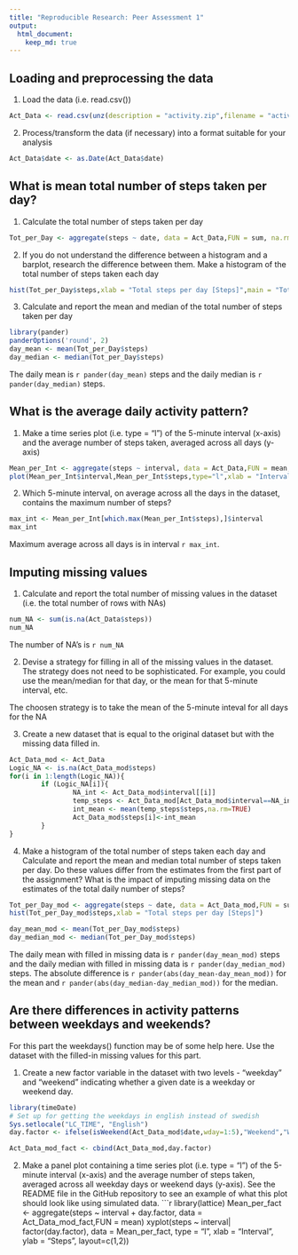 ```yaml
---
title: "Reproducible Research: Peer Assessment 1"
output: 
  html_document:
    keep_md: true
---
```



## Loading and preprocessing the data
1. Load the data (i.e. read.csv())   
```r
Act_Data <- read.csv(unz(description = "activity.zip",filename = "activity.csv"),header = TRUE)
```

2. Process/transform the data (if necessary) into a format suitable for your analysis
```r
Act_Data$date <- as.Date(Act_Data$date)
```

## What is mean total number of steps taken per day?
1. Calculate the total number of steps taken per day

```r
Tot_per_Day <- aggregate(steps ~ date, data = Act_Data,FUN = sum, na.rm=TRUE)
```
2. If you do not understand the difference between a histogram and a barplot, research the difference between them. Make a histogram of the total number of steps taken each day
```r
hist(Tot_per_Day$steps,xlab = "Total steps per day [Steps]",main = "Total steps per day")
```

3. Calculate and report the mean and median of the total number of steps taken per day
```r
library(pander)
panderOptions('round', 2)
day_mean <- mean(Tot_per_Day$steps)
day_median <- median(Tot_per_Day$steps)
```

The daily mean is `r pander(day_mean)` steps and the daily median is `r pander(day_median)` steps. 

## What is the average daily activity pattern?
1. Make a time series plot (i.e. type = "l") of the 5-minute interval (x-axis) and the average number of steps taken, averaged across all days (y-axis)
```r
Mean_per_Int <- aggregate(steps ~ interval, data = Act_Data,FUN = mean, na.rm=TRUE)
plot(Mean_per_Int$interval,Mean_per_Int$steps,type="l",xlab = "Interval [-]",ylab = " Step averaged across all days [Steps]")
```

2. Which 5-minute interval, on average across all the days in the dataset, contains the maximum number of steps?
```r
max_int <- Mean_per_Int[which.max(Mean_per_Int$steps),]$interval
max_int
```

Maximum average across all days is in interval `r max_int`.  

## Imputing missing values
1. Calculate and report the total number of missing values in the dataset (i.e. the total number of rows with NAs)
```r
num_NA <- sum(is.na(Act_Data$steps))
num_NA
```
The number of NA's is `r num_NA`

2. Devise a strategy for filling in all of the missing values in the dataset. The strategy does not need to be sophisticated. For example, you could use the mean/median for that day, or the mean for that 5-minute interval, etc.

The choosen strategy is to take the mean of the 5-minute inteval for all days for the NA

3. Create a new dataset that is equal to the original dataset but with the missing data filled in.
```r
Act_Data_mod <- Act_Data
Logic_NA <- is.na(Act_Data_mod$steps)
for(i in 1:length(Logic_NA)){
        if (Logic_NA[i]){
                NA_int <- Act_Data_mod$interval[[i]]
                temp_steps <- Act_Data_mod[Act_Data_mod$interval==NA_int,]
                int_mean <- mean(temp_steps$steps,na.rm=TRUE)
                Act_Data_mod$steps[i]<-int_mean
        }
}
```

4. Make a histogram of the total number of steps taken each day and Calculate and report the mean and median total number of steps taken per day. Do these values differ from the estimates from the first part of the assignment? What is the impact of imputing missing data on the estimates of the total daily number of steps?
```r
Tot_per_Day_mod <- aggregate(steps ~ date, data = Act_Data_mod,FUN = sum, na.rm=TRUE)
hist(Tot_per_Day_mod$steps,xlab = "Total steps per day [Steps]")

day_mean_mod <- mean(Tot_per_Day_mod$steps)
day_median_mod <- median(Tot_per_Day_mod$steps)
```
The daily mean with filled in missing data is `r pander(day_mean_mod)` steps and the daily median with filled in missing data is `r pander(day_median_mod)` steps. The absolute difference is `r pander(abs(day_mean-day_mean_mod))` for the mean and `r pander(abs(day_median-day_median_mod))` for the median.   

## Are there differences in activity patterns between weekdays and weekends?   
For this part the weekdays() function may be of some help here. Use the dataset with the filled-in missing values for this part.

1. Create a new factor variable in the dataset with two levels - "weekday" and "weekend" indicating whether a given date is a weekday or weekend day.
```r
library(timeDate)
# Set up for getting the weekdays in english instead of swedish
Sys.setlocale("LC_TIME", "English")
day.factor <- ifelse(isWeekend(Act_Data_mod$date,wday=1:5),"Weekend","Weekday")

Act_Data_mod_fact <- cbind(Act_Data_mod,day.factor)
```

2. Make a panel plot containing a time series plot (i.e. type = "l") of the 5-minute interval (x-axis) and the average number of steps taken, averaged across all weekday days or weekend days (y-axis). See the README file in the GitHub repository to see an example of what this plot should look like using simulated data.
```r
library(lattice)
Mean_per_fact <- aggregate(steps ~ interval + day.factor, data = Act_Data_mod_fact,FUN = mean)
xyplot(steps ~ interval| factor(day.factor), 
           data = Mean_per_fact,
           type = "l",
           xlab = "Interval",
           ylab = "Steps",
           layout=c(1,2))
